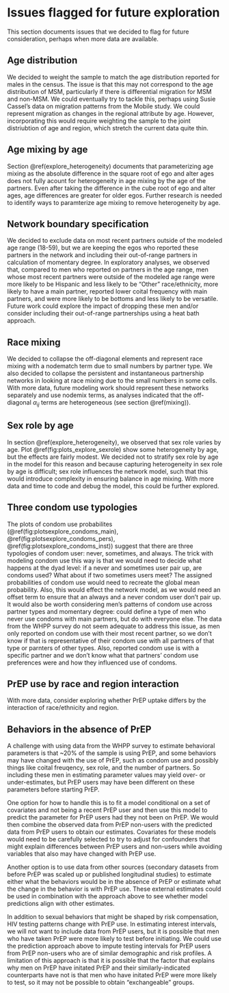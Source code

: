 # Issues flagged for future exploration {#future_explore}

This section documents issues that we decided to flag for future consideration, perhaps when more data are available.

## Age distribution
We decided to weight the sample to match the age distribution reported for males in the census. The issue is that this may not correspond to the age distribution of MSM, particularly if there is differential migration for MSM and non-MSM. We could eventually try to tackle this, perhaps using Susie Cassel's data on migration patterns from the Mobile study. We could represent migration as changes in the regional attribute by age. However, incorporating this would require weighting the sample to the joint distriubtion of age and region, which stretch the current data quite thin. 

## Age mixing by age
Section \@ref(explore_heterogeneity) documents that parameterizing age mixing as the absolute difference in the square root of ego and alter ages does not fully acount for heterogeneity in age mixing by the age of the partners. Even after taking the difference in the cube root of ego and alter ages, age differences are greater for older egos. Further research is needed to identify ways to paramterize age mixing to remove heterogeneity by age.

## Network boundary specification
We decided to exclude data on most recent partners outside of the modeled age range (18-59), but we are keeping the egos who reported these partners in the network and including their out-of-range partners in calculation of momentary degree. In exploratory analyses, we observed that, compared to men who reported on partners in the age range, men whose most recent partners were outside of the modeled age range were more likely to be Hispanic and less likely to be "Other" race/ethnicity, more likely to have a main partner, reported lower coital frequency with main partners, and  were more likely to be bottoms and less likely to be versatile. Future work could explore the impact of dropping these men and/or consider including their out-of-range partnerships using a heat bath approach.

## Race mixing
We decided to collapse the off-diagonal elements and represent race mixing with a nodematch term due to small numbers by partner type. We also decided to collapse the persistent and instantaneous partnership networks in looking at race mixing due to the small numbers in some cells. With more data, future modeling work should represent these networks separately and use nodemix terms, as analyses indicated that the off-diagonal $\alpha_{ij}$ terms are heterogeneous (see section \@ref(mixing)).

## Sex role by age
In section \@ref(explore_heterogeneity), we observed that sex role varies by age. Plot \@ref(fig:plots_explore_sexrole) show some heterogeneity by age, but the effects are fairly modest. We decided not to stratify sex role by age in the model for this reason and because capturing heterogeneity in sex role by age is difficult; sex role influences the network model, such that this would introduce complexity in ensuring balance in age mixing. With more data and time to code and debug the model, this could be further explored.

## Three condom use typologies
The plots of condom use probabilites (\@ref(fig:plotsexplore_condoms_main), \@ref(fig:plotsexplore_condoms_pers), \@ref(fig:plotsexplore_condoms_inst)) suggest that there are three typologies of condom user: never, sometimes, and always. The trick with modeling condom use this way is that we would need to decide what happens at the dyad level: if a never and sometimes user pair up, are condoms used? What about if two sometimes users meet? The assigned probabilities of condom use would need to recreate the global mean probability. Also, this would effect the network model, as we would need an offset term to ensure that an always and a never condom user don't pair up. It would also be worth considering men's patterns of condom use across partner types and momentary degree: could define a type of men who never use condoms with main partners, but do with everyone else. The data from the WHPP survey do not seem adequate to address this issue, as men only reported on condom use with their most recent partner, so we don't know if that is representative of their condom use with all partners of that type or parnters of other types. Also, reported condom use is with a specific partner and we don't know what that partners' condom use preferences were and how they influenced use of condoms.

## PrEP use by race and region interaction
With more data, consider exploring whether PrEP uptake differs by the interaction of race/ethnicity and region.

## Behaviors in the absence of PrEP
A challenge with using data from the WHPP survey to estimate behavioral parameters is that ~20% of the sample is using PrEP, and some behaviors may have changed with the use of PrEP, such as condom use and possibly things like coital freuqency, sex role, and the number of partners. So including these men in estimating parameter values may yield over- or under-estimates, but PrEP users may have been different on these parameters before starting PrEP. 

One option for how to handle this is to fit a model conditional on a set of covariates and not being a recent PrEP user and then use this model to predict the parameter for PrEP users had they not been on PrEP. We would then combine the observed data from PrEP non-users with the predicted data from PrEP users to obtain our estimates. Covariates for these models would need to be carefully selected to try to adjust for confounders that might explain differences between PrEP users and non-users while avoiding variables that also may have changed with PrEP use. 

Another option is to use data from other sources (secondary datasets from before PrEP was scaled up or published longitudinal studies) to estimate either what the behaviors would be in the absence of PrEP or estimate what the change in the behavior is with PrEP use. These external estimates could be used in combination with the approach above to see whether model predictions align with other estimates.

In addition to sexual behaviors that might be shaped by risk compensation, HIV testing patterns change with PrEP use. In estimating interest intervals, we will not want to include data from PrEP users, but it is possible that men who have taken PrEP were more likely to test before initiating. We could use the prediction approach above to impute testing intervals for PrEP users from PrEP non-users who are of similar demographic and risk profiles. A limitation of this approach is that it is possible that the factor that explains why men on PrEP have initated PrEP and their similarly-indicated counterparts have not is that men who have initated PrEP were more likely to test, so it may not be possible to obtain "exchangeable" groups.
